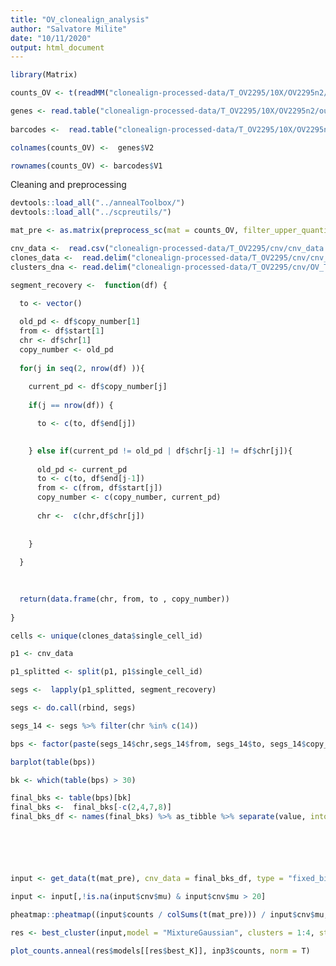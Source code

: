 ```yaml
---
title: "OV_clonealign_analysis"
author: "Salvatore Milite"
date: "10/11/2020"
output: html_document
---
```



```r

library(Matrix)

counts_OV <- t(readMM("clonealign-processed-data/T_OV2295/10X/OV2295n2/outs/filtered_gene_bc_matrices/hg19/matrix.mtx"))

genes <- read.table("clonealign-processed-data/T_OV2295/10X/OV2295n2/outs/filtered_gene_bc_matrices/hg19/genes.tsv")
  
barcodes <-  read.table("clonealign-processed-data/T_OV2295/10X/OV2295n2/outs/filtered_gene_bc_matrices/hg19/barcodes.tsv")

colnames(counts_OV) <-  genes$V2

rownames(counts_OV) <- barcodes$V1

```

Cleaning and preprocessing

```r

devtools::load_all("../annealToolbox/")
devtools::load_all("../scpreutils/")

mat_pre <- as.matrix(preprocess_sc(mat = counts_OV, filter_upper_quantile = 0.95))


```


```r

cnv_data <-  read.csv("clonealign-processed-data/T_OV2295/cnv/cnv_data.csv")
clones_data <-  read.delim("clonealign-processed-data/T_OV2295/cnv/cnv_annots_fixed.tsv")
clusters_dna <- read.delim("clonealign-processed-data/T_OV2295/cnv/OV_TOV.gml")

```



```r

segment_recovery <-  function(df) {
  
  to <- vector()

  old_pd <- df$copy_number[1]
  from <- df$start[1]
  chr <- df$chr[1]
  copy_number <- old_pd
  
  for(j in seq(2, nrow(df) )){
    
    current_pd <- df$copy_number[j]
    
    if(j == nrow(df)) {

      to <- c(to, df$end[j])

      
    } else if(current_pd != old_pd | df$chr[j-1] != df$chr[j]){
      
      old_pd <- current_pd
      to <- c(to, df$end[j-1])
      from <- c(from, df$start[j])
      copy_number <- c(copy_number, current_pd)
      
      chr <-  c(chr,df$chr[j])
      
      
    }
    
  }
  

  
  return(data.frame(chr, from, to , copy_number))
  
}


```



```r

cells <- unique(clones_data$single_cell_id)

p1 <- cnv_data

p1_splitted <- split(p1, p1$single_cell_id)

segs <-  lapply(p1_splitted, segment_recovery) 

segs <- do.call(rbind, segs)

segs_14 <- segs %>% filter(chr %in% c(14))

bps <- factor(paste(segs_14$chr,segs_14$from, segs_14$to, segs_14$copy_number, sep = ":"))

barplot(table(bps))

bk <- which(table(bps) > 30)

final_bks <- table(bps)[bk]
final_bks <-  final_bks[-c(2,4,7,8)]
final_bks_df <- names(final_bks) %>% as_tibble %>% separate(value, into = c("chr","from", "to", "tot")) %>% mutate_all(as.numeric)







```

```r


input <- get_data(t(mat_pre), cnv_data = final_bks_df, type = "fixed_binning", startsWithchr = T, correct_bins = F, median_bindims = T)

input <- input[,!is.na(input$cnv$mu) & input$cnv$mu > 20]

pheatmap::pheatmap((input$counts / colSums(t(mat_pre))) / input$cnv$mu, show_rownames = F, show_colnames = T, cluster_cols = F, cutree_rows = 8)

```

```r
res <- best_cluster(input,model = "MixtureGaussian", clusters = 1:4, steps = 350, lr = 0.05, param_list = list("theta_scale" = 3.5, "theta_rate" = 1, "cnv_var" = 0.50) , method = "BIC", filt_merge = 0.5, MAP = T, posteriors = F)
```

```r
plot_counts.anneal(res$models[[res$best_K]], inp3$counts, norm = T)

```


